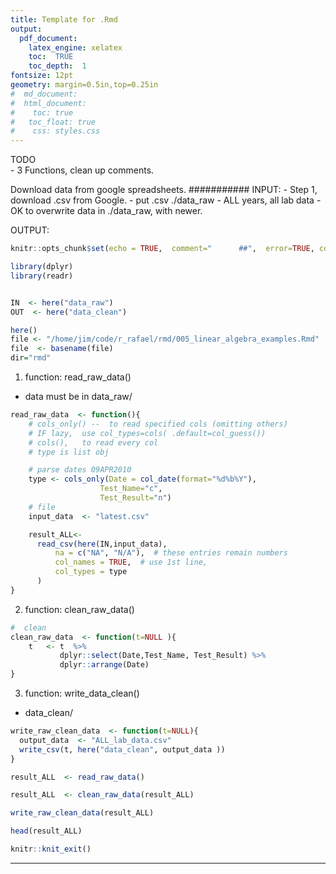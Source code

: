 ```yaml
---
title: Template for .Rmd
output: 
  pdf_document:
    latex_engine: xelatex
    toc:  TRUE
    toc_depth:  1
fontsize: 12pt
geometry: margin=0.5in,top=0.25in
#  md_document:
#  html_document:
#    toc: true
#  	toc_float: true
#    css: styles.css
---
```


<!--

				STOP !

				This is old code.   Work on folder ../new_code/

-->

TODO  
-  3 Functions, clean up comments.



Download data from google spreadsheets.
###########
INPUT:	- Step 1, download .csv from Google.
         - put .csv  ./data_raw
         - ALL years, all lab data 
					- OK to overwrite data in ./data_raw, with newer.

OUTPUT:	


```r
knitr::opts_chunk$set(echo = TRUE,  comment="      ##",  error=TRUE, collapse=TRUE)

library(dplyr)
library(readr)


IN  <- here("data_raw")
OUT  <- here("data_clean")
```


```r
here()
file <- "/home/jim/code/r_rafael/rmd/005_linear_algebra_examples.Rmd"
file  <- basename(file)
dir="rmd"

```

1.  function:  read_raw_data()
*  data must be in data_raw/

```r
read_raw_data  <- function(){
    # cols_only() --  to read specified cols (omitting others)
    # IF lazy,  use col_types=cols( .default=col_guess())
    # cols(),   to read every col
    # type is list obj

    # parse dates 09APR2010
    type <- cols_only(Date = col_date(format="%d%b%Y"),   
                    Test_Name="c",
                    Test_Result="n")  
    # file 
    input_data  <- "latest.csv"

    result_ALL<-
      read_csv(here(IN,input_data),
          na = c("NA", "N/A"),  # these entries remain numbers
          col_names = TRUE,  # use 1st line,
          col_types = type
      )   
}
```
2.  function:  clean_raw_data()

```r

#  clean
clean_raw_data  <- function(t=NULL ){
    t   <- t  %>% 
           dplyr::select(Date,Test_Name, Test_Result) %>% 
           dplyr::arrange(Date)
}

```
3.  function: write_data_clean()
   *  data_clean/

```r
write_raw_clean_data  <- function(t=NULL){
  output_data  <- "ALL_lab_data.csv"
  write_csv(t, here("data_clean", output_data ))
}

```
```r
result_ALL  <- read_raw_data()

result_ALL  <- clean_raw_data(result_ALL)

write_raw_clean_data(result_ALL)

head(result_ALL)

```



```r
knitr::knit_exit()
```

***
